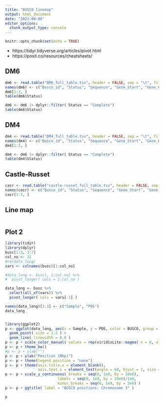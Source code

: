 ```yaml
---
title: "BUSCO linemap"
output: html_document
date: "2023-08-08"
editor_options: 
  chunk_output_type: console
---
```


```r
knitr::opts_chunk$set(echo = TRUE)
```


- https://tidyr.tidyverse.org/articles/pivot.html
- https://posit.co/resources/cheatsheets/


## DM6


```r
dm6 <- read.table("DM6_full_table.tsv", header = FALSE, sep = "\t", fill = TRUE)
names(dm6) <- c("Busco_id", "Status", "Sequence", "Gene_Start", "Gene_End", "Strand", "Score", "Length")
dm6[1:3, ]
table(dm6$Status)

dm6 <- dm6 |> dplyr::filter( Status == "Complete")
table(dm6$Status)
```


## DM4


```r
dm4 <- read.table("DM4_full_table.tsv", header = FALSE, sep = "\t", fill = TRUE)
names(dm4) <- c("Busco_id", "Status", "Sequence", "Gene_Start", "Gene_End", "Strand", "Score", "Length")
dm4[1:3, ]

dm4 <- dm6 |> dplyr::filter( Status == "Complete")
table(dm4$Status)

```


## Castle-Russet


```r
casr <- read.table("castle-russet_full_table.tsv", header = FALSE, sep = "\t", fill = TRUE)
names(casr) <- c("Busco_id", "Status", "Sequence", "Gene_Start", "Gene_End", "Strand", "Score", "Length")
casr[1:3, ]
```


## Line map


```r




```



## Plot 2


```r
library(tidyr)
library(dplyr)
busc[1:3, 1:7]
col_no <- 21
#rm(data_long)
vars <- colnames(busc)[1:col_no]

#data_long <- busc[, 1:col_no] %>% 
#  pivot_longer( cols = 2:col_no )

data_long <- busc %>%
  select(all_of(vars)) %>% 
  pivot_longer( cols = vars[-1] )

names(data_long)[2:3] <- c("Sample", "POS")
data_long


library(ggplot2)
p <- ggplot(data_long, aes(x = Sample, y = POS, color = BUSCO, group = BUSCO)) + 
  geom_point( size = 1.2 ) +
  geom_line( linewidth = 0.8 )
p <- p + scale_color_manual( values = rep(viridisLite::magma( n = 8, alpha = 0.8 ), times = 1e6) )
p <- p + theme_bw()
#p <- p + xlab("")
p <- p + ylab("Position (Mbp)")
p <- p + theme(legend.position = "none")
p <- p + theme(axis.title.x = element_blank(), 
               axis.text.x = element_text(angle = 60, hjust = 1, size = 12))
p <- p + scale_y_continuous( breaks = seq(0, 1e9, by = 10e6),
                        labels = seq(0, 1e9, by = 10e6)/1e6,
                        minor_breaks = seq(0, 1e9, by = 5e6) )
p <- p + ggtitle( label = "BUSCO positions: Chromosome 3" )
```


```r
p
```





